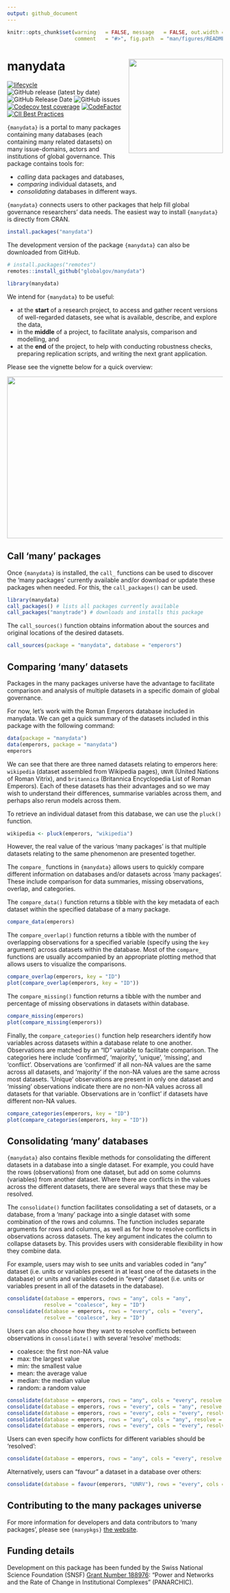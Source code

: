 ```yaml
---
output: github_document
---
```


```r
knitr::opts_chunk$set(warning   = FALSE, message   = FALSE, out.width = "100%",
                      comment   = "#>", fig.path  = "man/figures/README-")
```

# manydata <img src="man/figures/manydataLogo.png" align="right" width="220"/>

<!-- badges: start -->
[![lifecycle](https://img.shields.io/badge/lifecycle-experimental-orange.svg)](https://lifecycle.r-lib.org/articles/stages.html#experimental)
![GitHub release (latest by date)](https://img.shields.io/github/v/release/globalgov/manydata)
![GitHub Release Date](https://img.shields.io/github/release-date/globalgov/manydata)
![GitHub issues](https://img.shields.io/github/issues-raw/globalgov/manydata)
<!-- [![HitCount](http://hits.dwyl.com/globalgov/manydata.svg)](http://hits.dwyl.com/globalgov/manydata) -->
[![Codecov test coverage](https://codecov.io/gh/globalgov/manydata/branch/main/graph/badge.svg)](https://app.codecov.io/gh/globalgov/manydata?branch=main)
[![CodeFactor](https://www.codefactor.io/repository/github/globalgov/manydata/badge)](https://www.codefactor.io/repository/github/globalgov/manydata)
[![CII Best Practices](https://bestpractices.coreinfrastructure.org/projects/4562/badge)](https://bestpractices.coreinfrastructure.org/projects/4562)
<!-- ![GitHub All Releases](https://img.shields.io/github/downloads/jhollway/roctopus/total) -->
<!-- badges: end -->

`{manydata}` is a portal to many packages containing many databases (each containing many related datasets)
on many issue-domains, actors and institutions of global governance.
This package contains tools for: 

- _calling_ data packages and databases, 
- _comparing_ individual datasets, and
- _consolidating_ databases in different ways.

`{manydata}` connects users to other packages that help fill global governance researchers' data needs.
The easiest way to install `{manydata}` is directly from CRAN.

```r
install.packages("manydata")
```

The development version of the package `{manydata}` can also be downloaded from GitHub. 

```r
# install.packages("remotes")
remotes::install_github("globalgov/manydata")
```

```r
library(manydata)
```

We intend for `{manydata}` to be useful: 

- at the **start** of a research project, 
to access and gather recent versions of well-regarded datasets, 
see what is available, describe, and explore the data, 
- in the **middle** of a project, 
to facilitate analysis, comparison and modelling, and
- at the **end** of the project, 
to help with conducting robustness checks, preparing replication scripts, and writing the next grant application.

Please see the vignette below for a quick overview:

<a href="https://github.com/globalgov/manydata/blob/develop/man/figures/cheatsheet.pdf"><img src="https://raw.githubusercontent.com/globalgov/manydata/develop/man/figures/cheatsheet.png" width="525" height="378"/></a>

## Call 'many' packages

Once `{manydata}` is installed,
the `call_` functions can be used to discover the
'many packages' currently available and/or download or update these
packages when needed. For this, the `call_packages()` can be used.

```r
library(manydata)
call_packages() # lists all packages currently available
call_packages("manytrade") # downloads and installs this package
```

The `call_sources()` function obtains information about the sources and original locations of the desired datasets.

```r
call_sources(package = "manydata", database = "emperors")
```

## Comparing 'many' datasets

Packages in the many packages universe have the advantage to facilitate comparison and analysis of multiple datasets in a specific domain of global governance.

For now, let's work with the Roman Emperors database included in manydata. 
We can get a quick summary of the datasets included in this
package with the following command:

```r
data(package = "manydata")
data(emperors, package = "manydata")
emperors
```

We can see that there are three named datasets relating to emperors here:
`wikipedia` (dataset assembled from Wikipedia pages), `UNVR` (United Nations of Roman Vitrix),
and `britannica` (Britannica Encyclopedia List of Roman Emperors).
Each of these datasets has their advantages and so we may wish
to understand their differences,
summarise variables across them, and perhaps also rerun models across them.

To retrieve an individual dataset from this database,
we can use the `pluck()` function.

```r
wikipedia <- pluck(emperors, "wikipedia")
```

However, the real value of the various 'many packages' is that multiple datasets
relating to the same phenomenon are presented together.

The `compare_` functions in `{manydata}` allows users to quickly compare
different information on databases and/or datasets across 'many packages'.
These include comparison for data summaries, missing observations, overlap, and categories.

The `compare_data()` function returns a tibble with the key metadata 
of each dataset within the specified database of a many package.

```r
compare_data(emperors)
```

The `compare_overlap()` function returns a tibble with the number of overlapping observations for a specified variable (specify using the `key` argument) across datasets within the database.
Most of the `compare_` functions are usually accompanied by an appropriate plotting method that allows users to visualize the comparisons.

```r
compare_overlap(emperors, key = "ID")
plot(compare_overlap(emperors, key = "ID"))
```

The `compare_missing()` function returns a tibble with the number and percentage of missing observations in datasets within database.

```r
compare_missing(emperors)
plot(compare_missing(emperors))
```

Finally, the `compare_categories()` function help researchers identify how variables across datasets within a database relate to one another.
Observations are matched by an "ID" variable to facilitate comparison.
The categories here include 'confirmed', 'majority', 'unique', 'missing', and 'conflict'.
Observations are 'confirmed' if all non-NA values are the same across all datasets,
and 'majority' if the non-NA values are the same across most datasets.
'Unique' observations are present in only one dataset and
'missing' observations indicate there are no non-NA values across all datasets for that variable.
Observations are in 'conflict' if datasets have different non-NA values.

```r
compare_categories(emperors, key = "ID")
plot(compare_categories(emperors, key = "ID"))
```

## Consolidating 'many' databases

`{manydata}` also contains flexible methods for consolidating the different datasets in a database into a single dataset.
For example, you could have the rows (observations) from one dataset, but add on some columns (variables) from another dataset.
Where there are conflicts in the values across the different datasets,
there are several ways that these may be resolved.

The `consolidate()` function facilitates consolidating a set of datasets, or a database,
from a 'many' package into a single dataset with some combination of the rows and columns.
The function includes separate arguments for rows and columns,
as well as for how to resolve conflicts in observations across datasets.
The key argument indicates the column to collapse datasets by.
This provides users with considerable flexibility in how they combine data.

For example, users may wish to see units and variables coded in "any" dataset
(i.e. units or variables present in at least one of the datasets in the 
database) or units and variables coded in "every" dataset (i.e. units or
variables present in all of the datasets in the database).

```r
consolidate(database = emperors, rows = "any", cols = "any",
            resolve = "coalesce", key = "ID")
consolidate(database = emperors, rows = "every", cols = "every",
            resolve = "coalesce", key = "ID")
```

Users can also choose how they want to resolve conflicts between observations in
`consolidate()` with several 'resolve' methods:

* coalesce: the first non-NA value 
* max: the largest value
* min: the smallest value
* mean: the average value
* median: the median value
* random: a random value

```r
consolidate(database = emperors, rows = "any", cols = "every", resolve = "max", key = "ID")
consolidate(database = emperors, rows = "every", cols = "any", resolve = "min", key = "ID")
consolidate(database = emperors, rows = "every", cols = "every", resolve = "mean", key = "ID")
consolidate(database = emperors, rows = "any", cols = "any", resolve = "median", key = "ID")
consolidate(database = emperors, rows = "every", cols = "every", resolve = "random", key = "ID")
```

Users can even specify how conflicts for different variables should be 'resolved':

```r
consolidate(database = emperors, rows = "any", cols = "every", resolve = c(Begin = "min", End = "max"), key = "ID")
```

Alternatively, users can "favour" a dataset in a database over others:

```r
consolidate(database = favour(emperors, "UNRV"), rows = "every", cols = "any", resolve = "coalesce", key = "ID")
```

## Contributing to the many packages universe

For more information for developers and data contributors to 'many packages', please see `{manypkgs}` [the website](https://globalgov.github.io/manypkgs/).

## Funding details

Development on this package has been funded by the Swiss National Science Foundation (SNSF)
[Grant Number 188976](https://data.snf.ch/grants/grant/188976): 
"Power and Networks and the Rate of Change in Institutional Complexes" (PANARCHIC).

